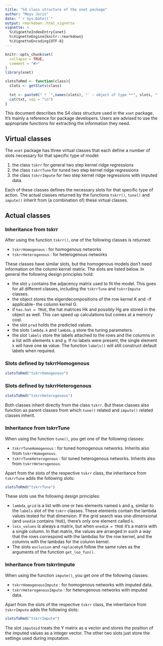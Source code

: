 ```yaml
---
title: "S4 class structure of the xnet package"
author: "Meys Joris"
date: "`r Sys.Date()`"
output: rmarkdown::html_vignette
vignette: >
  %\VignetteIndexEntry{xnet}
  %\VignetteEngine{knitr::rmarkdown}
  %\VignetteEncoding{UTF-8}
---
```


```r
knitr::opts_chunk$set(
  collapse = TRUE,
  comment = "#>"
)
library(xnet)

slotsToRmd <- function(class){
  slots <- getSlots(class)
  
  txt <- paste0(" * `",names(slots), "` : object of type **", slots, "**")
  cat(txt, sep = "\n")
}
```

This document describes the S4 class structure used in the `xnet` package.
It's mainly a reference for package developers. Users are advised to 
use the appropriate functions for extracting the information they need.

## Virtual classes

The `xnet` package has three virtual classes that each define a 
number of slots necessary for that specific type of model:

 1. the class `tskrr` for general two step kernel ridge regressions
 2. the class `tskrrTune` for tuned two step kernel ridge regressions
 3. the class `tskrrImpute` for two step kernel ridge regressions with
 imputed data.
 
Each of these classes defines the necessary slots for that specific 
type of action. The actual classes returned by the functions `tskrr()`,
`tune()` and `impute()` inherit from (a combination of) these virtual
classes.

## Actual classes

### Inheritance from tskrr

After using the function `tskrr()`, one of the following classes is
returned:

  * `tskrrHomogenous` : for homogenous networks
  * `tskrrHeterogenous` : for heterogenous networks
     
These classes have similar slots, but the homogenous models don't need
information on the column kernel matrix. The slots are listed below. In
general the following design principles hold:

 * the slot `y` contains the adjacency matrix used to fit the model. This
 goes for all different classes, including the `tskrrTune` and `tskrrImpute` classes. 
 * the object stores the eigendecompositions of the row kernel K and
 -if applicable- the column kernel G. 
 * if `has.hat = TRUE`, the hat matrices Hk and possibly Hg are stored
 in the object as well. This can speed up calculations but comes at
 a memory cost.
 * the slot `pred` holds the predicted values.
 * the slots `lambda.k` and `lambda.g` store the tuning parameters.
 * the slot `labels` store the labels attached to the rows and the 
 columns in a list with elements `k` and `g`. If no labels were present,
 the single element `k` will have one `NA` value. The function `labels()`
 will still construct default labels when required.

### Slots defined by tskrrHomogenous

```r
slotsToRmd("tskrrHomogenous")
```

### Slots defined by tskrrHeterogenous

```r
slotsToRmd("tskrrHeterogenous")
```

Both classes inherit directly from the class `tskrr`. But these 
classes also function as parent classes from which `tune()` related
and `impute()` related classes inherit.

### Inheritance from tskrrTune

When using the function `tune()`, you get one of the following classes:

  * `tskrrTuneHomogenous` : for tuned homogenous networks. Inherits also from `tskrrHomogenous`.
  * `tskrrTuneHeterogenous` : for tuned heterogenous networks. Inherits also from `tskrrHeterogenous`.
     
Apart from the slots of the respective `tskrr` class, the inheritance
from `tskrrTune` adds the following slots:

```r
slotsToRmd("tskrrTune")
```

These slots use the following design principles:

 * `lambda_grid` is a list with one or two elements named `k` and `g`,
 similar to the `labels` slot of the `tskrr` classes. These elements
 contain the lambda values tested for that dimension. If the grid search
 was one-dimensional (and `onedim` contains `TRUE`), there's only one
 element called `k`. 
 * `loss_values` is always a matrix, but when `onedim = TRUE` it's a 
 matrix with a single column. In that matrix, the values are arranged in
 such a way that the rows correspond with the lambdas for the row kernel,
 and the columns with the lambdas for the column kernel.
 * The slots `exclusion` and `replaceby0` follow the same rules as the
 arguments of the function `get_loo_fun()`. 
     
### Inheritance from tskrrImpute

When using the function `impute()`, you get one of the following 
classes:

  * `tskrrHomogenousImpute` : for homogenous networks with imputed data.
  * `tskrrHeterogenousImpute` : for heterogenous networks with imputed data.

Apart from the slots of the respective `tskrr` class, the inheritance
from `tskrrImpute` adds the following slots:

```r
slotsToRmd("tskrrImpute")
```

The slot `imputeid` treats the Y matrix as a vector and stores the
position of the imputed values as a integer vector. The other two slots
just store the settings used during imputation.
